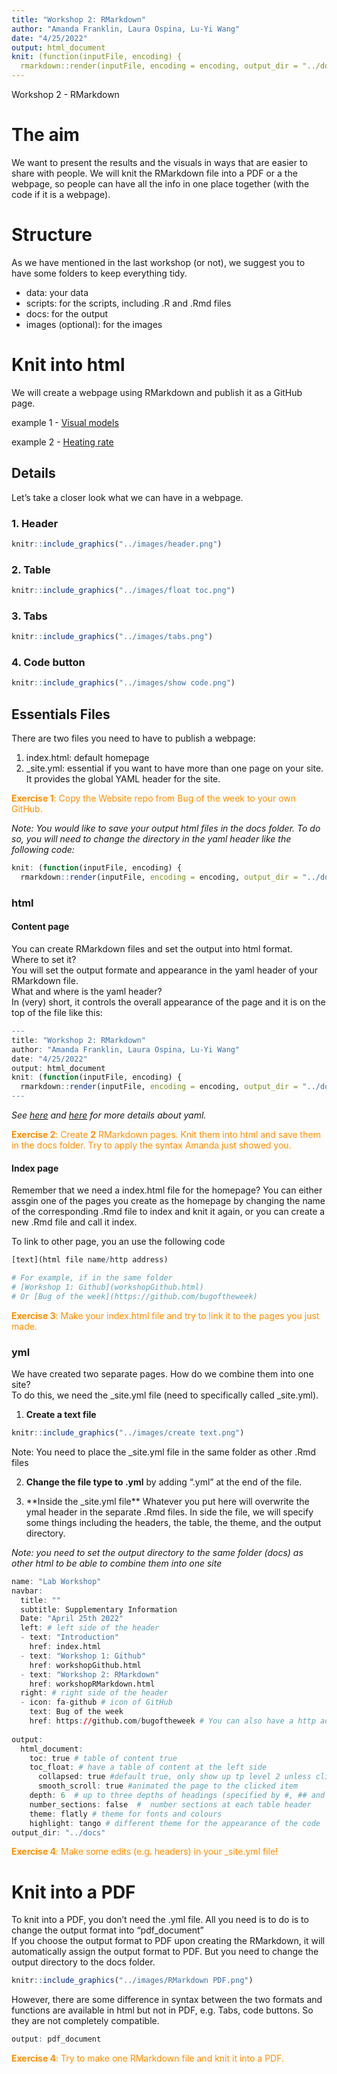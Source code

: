 ```yaml
---
title: "Workshop 2: RMarkdown"
author: "Amanda Franklin, Laura Ospina, Lu-Yi Wang"
date: "4/25/2022"
output: html_document
knit: (function(inputFile, encoding) {
  rmarkdown::render(inputFile, encoding = encoding, output_dir = "../docs") })
---
```


Workshop 2 - RMarkdown

# The aim 

We want to present the results and the visuals in ways that are easier to share with people. We will knit the RMarkdown file into a PDF or a the webpage, so people can have all the info in one place together (with the code if it is a webpage).

# Structure 
As we have mentioned in the last workshop (or not), we suggest you to have some folders to keep everything tidy.

* data: your data
* scripts: for the scripts, including .R and .Rmd files
* docs: for the output
* images (optional): for the images 

# Knit into html

We will create a webpage using RMarkdown and publish it as a GitHub page.

example 1 - [Visual models](https://luyiwangtw.github.io/LongWavelengthSensitivity/)

example 2 - [Heating rate](https://lospinarozo.github.io/PrettyCoolBeetlesCodeAndData/)

## Details {.tabset .tabset-fade .tabset-pills}

Let's take a closer look what we can have in a webpage.

### 1. Header 
```r
knitr::include_graphics("../images/header.png")
```

### 2. Table
```r
knitr::include_graphics("../images/float toc.png")
```

### 3. Tabs
```r
knitr::include_graphics("../images/tabs.png")
```

### 4. Code button
```r
knitr::include_graphics("../images/show code.png")
```

## Essentials Files 
There are two files you need to have to publish a webpage:

1. index.html: default homepage
2. _site.yml:  essential if you want to have more than one page on your site. It provides the global YAML header for the site.


<span style="color: #FF8F00">**Exercise 1**: Copy the Website repo from Bug of the week to your own GitHub.

_Note: You would like to save your output html files in the docs folder. To do so, you will need to change the directory in the yaml header like the following code:_
```r
knit: (function(inputFile, encoding) {
  rmarkdown::render(inputFile, encoding = encoding, output_dir = "../docs") })
```

### html

#### Content page
You can create RMarkdown files and set the output into html format. <br> 
Where to set it? <br>
You will set the output formate and appearance in the yaml header of your RMarkdown file.<br>
What and where is the yaml header?<br>
In (very) short, it controls the overall appearance of the page and it is on the top of the file like this:<br>

```r
---
title: "Workshop 2: RMarkdown"
author: "Amanda Franklin, Laura Ospina, Lu-Yi Wang"
date: "4/25/2022"
output: html_document
knit: (function(inputFile, encoding) {
  rmarkdown::render(inputFile, encoding = encoding, output_dir = "../docs") })
---
```

_See [here](https://stats.oarc.ucla.edu/stat/data/rmarkdown/rmarkdown_seminar_flat.html#elements-of-an-r-markdown-file---yaml-header) and [here](https://stats.oarc.ucla.edu/stat/data/rmarkdown/rmarkdown_seminar_flat.html#yaml-header) for more details about yaml._


<span style="color: #FF8F00">**Exercise 2**: Create **2** RMarkdown pages. Knit them into html and save them in the docs folder. Try to apply the syntax Amanda just showed you.

#### Index page
Remember that we need a index.html file for the homepage? You can either assgin one of the pages you create as the homepage by changing the name of the corresponding .Rmd file to index and knit it again, or you can create a new .Rmd file and call it index. <br>

To link to other page, you an use the following code
```r
[text](html file name/http address)

# For example, if in the same folder 
# [Workshop 1: Github](workshopGithub.html) 
# Or [Bug of the week](https://github.com/bugoftheweek)
```

<span style="color: #FF8F00">**Exercise 3**: Make your index.html file and try to link it to the pages you just made.

### yml
We have created two separate pages. How do we combine them into one site?<br>
To do this, we need the _site.yml file (need to specifically called _site.yml).

1. **Create a text file**

```r
knitr::include_graphics("../images/create text.png")
```

Note: You need to place the _site.yml file in the same folder as other .Rmd files

2. **Change the file type to .yml** by adding ".yml" at the end of the file.

3. **Inside the _site.yml file** Whatever you put here will overwrite the ymal header in the separate .Rmd files. In side the file, we will specify some things including the headers, the table, the theme, and the output directory.

_Note: you need to set the output directory to the same folder (docs) as other html to be able to combine them into one site_

```r
name: "Lab Workshop"
navbar:
  title: ""
  subtitle: Supplementary Information
  Date: "April 25th 2022"
  left: # left side of the header
  - text: "Introduction"
    href: index.html
  - text: "Workshop 1: Github"
    href: workshopGithub.html
  - text: "Workshop 2: RMarkdown"
    href: workshopRMarkdown.html
  right: # right side of the header
  - icon: fa-github # icon of GitHub
    text: Bug of the week
    href: https://github.com/bugoftheweek # You can also have a http address 
      
output:
  html_document:
    toc: true # table of content true
    toc_float: # have a table of content at the left side
      collapsed: true #default true, only show up tp level 2 unless click to expand
      smooth_scroll: true #animated the page to the clicked item
    depth: 6  # up to three depths of headings (specified by #, ## and ###)
    number_sections: false  #  number sections at each table header
    theme: flatly # theme for fonts and colours
    highlight: tango # different theme for the appearance of the code
output_dir: "../docs"
```

<span style="color: #FF8F00">**Exercise 4**: Make some edits (e.g. headers) in your _site.yml file!

# Knit into a PDF
To knit into a PDF, you don't need the .yml file. All you need is to do is to change the output format into "pdf_document" <br>
If you choose the output format to PDF upon creating the RMarkdown, it will automatically assign the output format to PDF. But you need to change the output directory to the docs folder.

```r
knitr::include_graphics("../images/RMarkdown PDF.png")
```

However, there are some difference in syntax between the two formats and functions are available in html but not in PDF, e.g. Tabs, code buttons. So they are not completely compatible.


```r
output: pdf_document
```

<span style="color: #FF8F00">**Exercise 4**: Try to make one RMarkdown file and knit it into a PDF.
